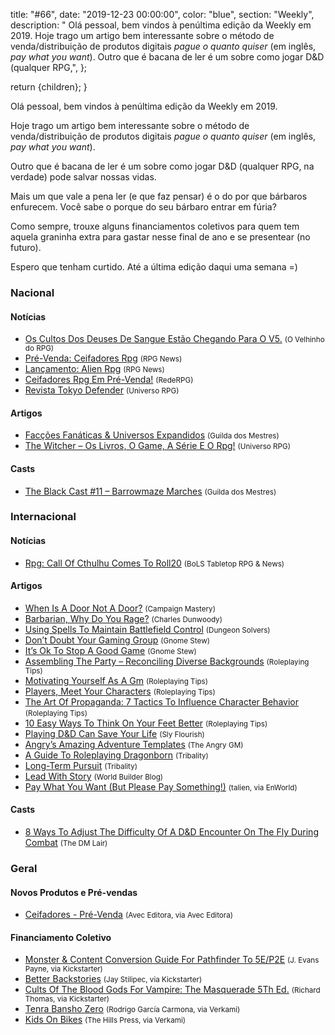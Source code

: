 
  title: "#66",
  date: "2019-12-23 00:00:00",
  color: "blue",
  section: "Weekly",
  description:
    "    Olá pessoal, bem vindos à penúltima edição da Weekly em 2019.    Hoje trago um artigo bem interessante sobre o método de venda/distribuição de produtos digitais _pague o quanto quiser_ (em inglês, _pay what you want_).    Outro que é bacana de ler é um sobre como jogar D&amp;D (qualquer RPG,",
};

  return <InternalLayout meta={meta}>{children}</InternalLayout>;
}

Olá pessoal, bem vindos à penúltima edição da Weekly em 2019.

Hoje trago um artigo bem interessante sobre o método de venda/distribuição de produtos digitais _pague o quanto quiser_ (em inglês, _pay what you want_).

Outro que é bacana de ler é um sobre como jogar D&amp;D (qualquer RPG, na verdade) pode salvar nossas vidas.

Mais um que vale a pena ler (e que faz pensar) é o do por que bárbaros enfurecem. Você sabe o porque do seu bárbaro entrar em fúria?

Como sempre, trouxe alguns financiamentos coletivos para quem tem aquela graninha extra para gastar nesse final de ano e se presentear (no futuro).

Espero que tenham curtido. Até a última edição daqui uma semana =)

### Nacional

#### Notícias

- [Os Cultos Dos Deuses De Sangue Estão Chegando Para O V5.] <small>(O Velhinho do RPG)</small>
- [Pré-Venda: Ceifadores Rpg] <small>(RPG News)</small>
- [Lançamento: Alien Rpg] <small>(RPG News)</small>
- [Ceifadores Rpg Em Pré-Venda!] <small>(RedeRPG)</small>
- [Revista Tokyo Defender] <small>(Universo RPG)</small>

#### Artigos

- [Facções Fanáticas &amp; Universos Expandidos] <small>(Guilda dos Mestres)</small>
- [The Witcher – Os Livros, O Game, A Série E O Rpg!] <small>(Universo RPG)</small>

#### Casts

- [The Black Cast #11 – Barrowmaze Marches] <small>(Guilda dos Mestres)</small>

### Internacional

#### Notícias

- [Rpg: Call Of Cthulhu Comes To Roll20] <small>(BoLS Tabletop RPG &amp; News)</small>

#### Artigos

- [When Is A Door Not A Door?] <small>(Campaign Mastery)</small>
- [Barbarian, Why Do You Rage?] <small>(Charles Dunwoody)</small>
- [Using Spells To Maintain Battlefield Control] <small>(Dungeon Solvers)</small>
- [Don’t Doubt Your Gaming Group] <small>(Gnome Stew)</small>
- [It’s Ok To Stop A Good Game] <small>(Gnome Stew)</small>
- [Assembling The Party – Reconciling Diverse Backgrounds] <small>(Roleplaying Tips)</small>
- [Motivating Yourself As A Gm] <small>(Roleplaying Tips)</small>
- [Players, Meet Your Characters] <small>(Roleplaying Tips)</small>
- [The Art Of Propaganda: 7 Tactics To Influence Character Behavior] <small>(Roleplaying Tips)</small>
- [10 Easy Ways To Think On Your Feet Better] <small>(Roleplaying Tips)</small>
- [Playing D&amp;D Can Save Your Life] <small>(Sly Flourish)</small>
- [Angry’s Amazing Adventure Templates] <small>(The Angry GM)</small>
- [A Guide To Roleplaying Dragonborn] <small>(Tribality)</small>
- [Long-Term Pursuit] <small>(Tribality)</small>
- [Lead With Story] <small>(World Builder Blog)</small>
- [Pay What You Want (But Please Pay Something!)] <small>(talien, via EnWorld)</small>

#### Casts

- [8 Ways To Adjust The Difficulty Of A D&amp;D Encounter On The Fly During Combat] <small>(The DM Lair)</small>

### Geral

#### Novos Produtos e Pré-vendas

- [Ceifadores - Pré-Venda] <small>(Avec Editora, via Avec Editora)</small>

#### Financiamento Coletivo

- [Monster &amp; Content Conversion Guide For Pathfinder To 5E/P2E] <small>(J. Evans Payne, via Kickstarter)</small>
- [Better Backstories] <small>(Jay Stilipec, via Kickstarter)</small>
- [Cults Of The Blood Gods For Vampire: The Masquerade 5Th Ed.] <small>(Richard Thomas, via Kickstarter)</small>
- [Tenra Bansho Zero] <small>(Rodrigo García Carmona, via Verkami)</small>
- [Kids On Bikes] <small>(The Hills Press, via Verkami)</small>

[kids on bikes]: https://www.verkami.com/projects/25285-kids-on-bikes
[tenra bansho zero]: https://www.verkami.com/projects/25485-tenra-bansho-zero
[monster &amp; content conversion guide for pathfinder to 5e/p2e]: https://www.kickstarter.com/projects/infiniumgamestudio/monster-and-content-conversion-guide-for-pathfinder-to-5e-p2e
[cults of the blood gods for vampire: the masquerade 5th ed.]: https://www.kickstarter.com/projects/200664283/cults-of-the-blood-gods-for-vampire-the-masquerade-5th-ed
[pay what you want (but please pay something!)]: https://www.enworld.org/threads/pay-what-you-want-but-please-pay-something.668493/
[don’t doubt your gaming group]: https://gnomestew.com/dont-doubt-your-gaming-group/
[when is a door not a door?]: http://www.campaignmastery.com/blog/when-is-a-door-not-a-door/
[playing d&amp;d can save your life]: https://slyflourish.com/playing_dnd_can_save_your_life.html
[assembling the party – reconciling diverse backgrounds]: https://www.roleplayingtips.com/rptn/assembling-the-party-reconciling-diverse-backgrounds/
[revista tokyo defender]: https://universorpg.com/bau-do-mestre/dicas/revista-tokyo-defender/
[8 ways to adjust the difficulty of a d&amp;d encounter on the fly during combat]: https://www.youtube.com/watch?v=PZ9eFeEes60
[the black cast #11 – barrowmaze marches]: http://guildadosmestres.com.br/2019/12/13/the-black-cast-11-barrowmaze-marches/
[pré-venda: ceifadores rpg]: https://newsrpg.wordpress.com/2019/12/17/pre-venda-ceifadores-rpg/
[ceifadores - pré-venda]: https://www.avecstore.com.br/ceifadores
[a guide to roleplaying dragonborn]: https://www.tribality.com/2019/12/17/a-guide-to-roleplaying-dragonborn/
[os cultos dos deuses de sangue estão chegando para o v5.]: https://ovelhinhodorpg.wordpress.com/2019/12/17/os-cultos-dos-deuses-de-sangue-estao-chegando-para-o-v5/
[motivating yourself as a gm]: https://www.roleplayingtips.com/rptn/motivating-yourself-as-a-gm/
[players, meet your characters]: https://www.roleplayingtips.com/rptn/players-meet-your-characters/
[angry’s amazing adventure templates]: https://theangrygm.com/angrys-amazing-adventure-templates/
[better backstories]: https://www.kickstarter.com/projects/wordsmythe/better-backstories-for-rpgs
[it’s ok to stop a good game]: https://gnomestew.com/its-ok-to-stop-a-good-game/
[long-term pursuit]: https://www.tribality.com/2019/12/18/long-term-pursuit/
[the art of propaganda: 7 tactics to influence character behavior]: https://www.roleplayingtips.com/rptn/the-art-of-propaganda-7-tactics-to-influence-character-behavior/
[the witcher – os livros, o game, a série e o rpg!]: https://universorpg.com/espada-e-magia/dicas/the-witcher-os-livros-o-game-a-serie-e-o-rpg/
[facções fanáticas &amp; universos expandidos]: http://guildadosmestres.com.br/2019/12/17/faccoes-fanaticas-universos-expandidos/
[lead with story]: https://worldbuilderblog.me/2019/12/19/leave-the-mechanics-for-last/
[10 easy ways to think on your feet better]: https://www.roleplayingtips.com/rptn/10-easy-ways-to-think-on-your-feet-better-2/
[barbarian, why do you rage?]: https://www.enworld.org/threads/barbarian-why-do-you-rage.668814/
[lançamento: alien rpg]: https://newsrpg.wordpress.com/2019/12/21/lancamento-alien-rpg/
[ceifadores rpg em pré-venda!]: https://www.rederpg.com.br/2019/12/20/ceifadores-rpg-em-pre-venda/
[rpg: call of cthulhu comes to roll20]: https://www.belloflostsouls.net/2019/12/rpg-call-of-cthulhu-comes-to-roll20.html
[using spells to maintain battlefield control]: https://www.dungeonsolvers.com/2019/12/20/using-spells-to-maintain-battlefield-control/
